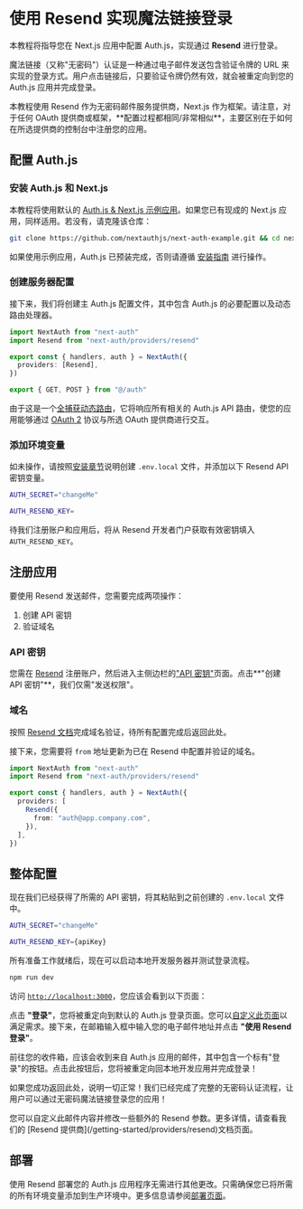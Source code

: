 
# 使用 Resend 实现魔法链接登录

本教程将指导您在 Next.js 应用中配置 Auth.js，实现通过 **Resend** 进行登录。

魔法链接（又称"无密码"）认证是一种通过电子邮件发送包含验证令牌的 URL 来实现的登录方式。用户点击链接后，只要验证令牌仍然有效，就会被重定向到您的 Auth.js 应用并完成登录。

<Callout type="info">
  本教程使用 Resend 作为无密码邮件服务提供商，Next.js 作为框架。请注意，对于任何
  OAuth
  提供商或框架，**配置过程都相同/非常相似**，主要区别在于如何在所选提供商的控制台中注册您的应用。
</Callout>

## 配置 Auth.js

### 安装 Auth.js 和 Next.js

本教程将使用默认的 [Auth.js & Next.js 示例应用](https://github.com/nextauthjs/next-auth-example)。如果您已有现成的 Next.js 应用，同样适用。若没有，请克隆该仓库：

```bash
git clone https://github.com/nextauthjs/next-auth-example.git && cd next-auth-example
```

如果使用示例应用，Auth.js 已预装完成，否则请遵循 [安装指南](/getting-started/installation) 进行操作。

### 创建服务器配置

接下来，我们将创建主 Auth.js 配置文件，其中包含 Auth.js 的必要配置以及动态路由处理器。

```ts filename="./auth.ts"
import NextAuth from "next-auth"
import Resend from "next-auth/providers/resend"

export const { handlers, auth } = NextAuth({
  providers: [Resend],
})
```

```ts filename="app/api/auth/[...nextauth]/route.ts"
export { GET, POST } from "@/auth"
```

由于这是一个[全捕获动态路由](https://nextjs.org/docs/pages/building-your-application/routing/dynamic-routes#catch-all-segments)，它将响应所有相关的 Auth.js API 路由，使您的应用能够通过 [OAuth 2](https://oauth.net/2) 协议与所选 OAuth 提供商进行交互。

### 添加环境变量

如未操作，请按照[安装章节](/getting-started/installation)说明创建 `.env.local` 文件，并添加以下 Resend API 密钥变量。

```bash filename=".env.local" {3}
AUTH_SECRET="changeMe"

AUTH_RESEND_KEY=
```

待我们注册账户和应用后，将从 Resend 开发者门户获取有效密钥填入 `AUTH_RESEND_KEY`。

## 注册应用

要使用 Resend 发送邮件，您需要完成两项操作：

1. 创建 API 密钥
2. 验证域名

### API 密钥

您需在 [Resend](https://resend.com) 注册账户，然后进入主侧边栏的["API 密钥"](https://resend.com/api-keys)页面。点击**"创建 API 密钥"**，我们仅需"发送权限"。

### 域名

按照 [Resend 文档](https://resend.com/docs/dashboard/domains/introduction)完成域名验证，待所有配置完成后返回此处。

接下来，您需要将 `from` 地址更新为已在 Resend 中配置并验证的域名。

```ts
import NextAuth from "next-auth"
import Resend from "next-auth/providers/resend"

export const { handlers, auth } = NextAuth({
  providers: [
    Resend({
      from: "auth@app.company.com",
    }),
  ],
})
```

## 整体配置

现在我们已经获得了所需的 API 密钥，将其粘贴到之前创建的 `.env.local` 文件中。

```bash filename=".env.local" {3}
AUTH_SECRET="changeMe"

AUTH_RESEND_KEY={apiKey}
```

所有准备工作就绪后，现在可以启动本地开发服务器并测试登录流程。

```bash npm2yarn
npm run dev
```

访问 [`http://localhost:3000`](http://localhost:3000)，您应该会看到以下页面：


<Screenshot src={AppStart} alt="App Start" />

点击 **"登录"**，您将被重定向到默认的 Auth.js 登录页面。您可以[自定义此页面](/guides/pages/signin)以满足需求。接下来，在邮箱输入框中输入您的电子邮件地址并点击 **"使用 Resend 登录"**。

前往您的收件箱，应该会收到来自 Auth.js 应用的邮件，其中包含一个标有"登录"的按钮。点击此按钮后，您将被重定向回本地开发应用并完成登录！


<Screenshot src={GitHubAuthSuccess} alt="GitHub Authentication Success" />

如果您成功返回此处，说明一切正常！我们已经完成了完整的无密码认证流程，让用户可以通过无密码魔法链接登录您的应用！

<Callout>
  您可以自定义此邮件内容并修改一些额外的 Resend 参数。更多详情，请查看我们的
  [Resend 提供商](/getting-started/providers/resend)文档页面。
</Callout>

## 部署

使用 Resend 部署您的 Auth.js 应用程序无需进行其他更改。只需确保您已将所需的所有环境变量添加到生产环境中。更多信息请参阅[部署页面](/getting-started/deployment)。
